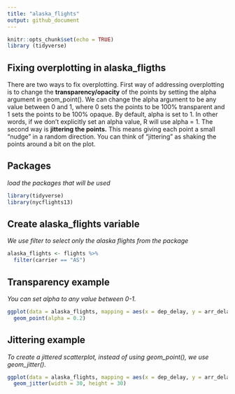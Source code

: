 ```yaml
---
title: "alaska_flights"
output: github_document
---
```


```r
knitr::opts_chunk$set(echo = TRUE)
library (tidyverse)
```

## Fixing overplotting in alaska_fligths

There are two ways to fix overplotting. First way of addressing overplotting is to change the **transparency/opacity** of the points by setting the alpha argument in geom_point(). We can change the alpha argument to be any value between 0 and 1, where 0 sets the points to be 100% transparent and 1 sets the points to be 100% opaque. By default, alpha is set to 1. In other words, if we don’t explicitly set an alpha value, R will use alpha = 1.
The second way is **jittering the points.** This means giving each point a small “nudge” in a random direction. You can think of “jittering” as shaking the points around a bit on the plot. 


## Packages

*load the packages that will be used*

```r
library(tidyverse)
library(nycflights13)
```

## Create alaska_flights variable

*We use filter to select only the alaska flights from the package*

```r
alaska_flights <- flights %>% 
  filter(carrier == "AS")
```


## Transparency example

*You can set alpha to any value between 0-1.*

```r

ggplot(data = alaska_flights, mapping = aes(x = dep_delay, y = arr_delay)) + 
  geom_point(alpha = 0.2)
```

## Jittering example

*To create a jittered scatterplot, instead of using geom_point(), we use geom_jitter().*

```r
ggplot(data = alaska_flights, mapping = aes(x = dep_delay, y = arr_delay)) + 
  geom_jitter(width = 30, height = 30)
```

